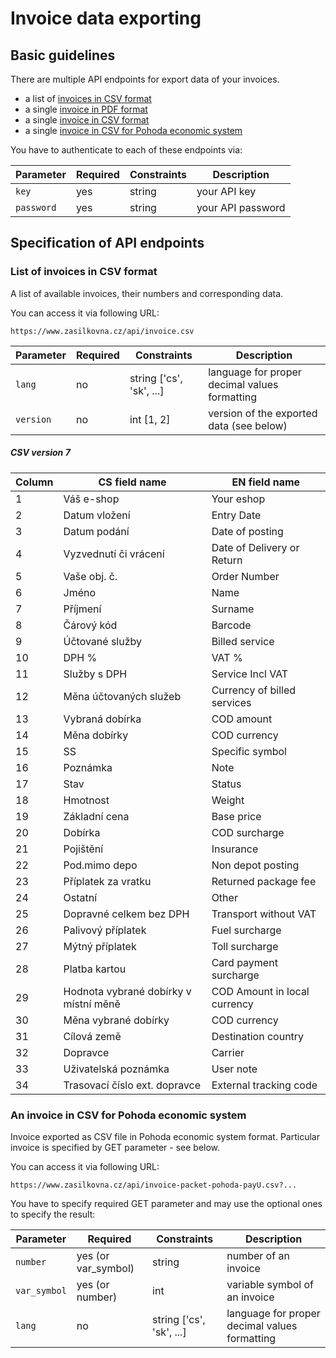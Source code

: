 # Invoice data exporting

## Basic guidelines

There are multiple API endpoints for export data of your invoices.
- a list of [invoices in CSV format](#list-of-invoices-in-csv-format)
- a single [invoice in PDF format](#an-invoice-in-pdf-format)
- a single [invoice in CSV format](#an-invoice-in-csv-format)
- a single [invoice in CSV for Pohoda economic system](#an-invoice-in-csv-for-pohoda-economic-system)

You have to authenticate to each of these endpoints via:

| Parameter  | Required | Constraints | Description       |
|------------|----------|-------------|-------------------|
| `key`      | yes      | string      | your API key      |
| `password` | yes      | string      | your API password |


## Specification of API endpoints

### List of invoices in CSV format
A list of available invoices, their numbers and corresponding data.

You can access it via following URL:
```
https://www.zasilkovna.cz/api/invoice.csv
```

| Parameter | Required | Constraints              | Description                                   |
|-----------|----------|--------------------------|-----------------------------------------------|
| `lang`    | no       | string ['cs', 'sk', ...] | language for proper decimal values formatting |
| `version` | no       | int [1, 2]               | version of the exported data (see below)      |


##### CSV version 7

| Column | CS field name                         | EN field name                |
|--------|---------------------------------------|------------------------------|
| 1      | Váš e-shop                            | Your eshop                   |
| 2      | Datum vložení                         | Entry Date                   |
| 3      | Datum podání                          | Date of posting              |
| 4      | Vyzvednutí či vrácení                 | Date of Delivery or Return   |
| 5      | Vaše obj. č.                          | Order Number                 |
| 6      | Jméno                                 | Name                         |
| 7      | Příjmení                              | Surname                      |
| 8      | Čárový kód                            | Barcode                      |
| 9      | Účtované služby                       | Billed service               |
| 10     | DPH %                                 | VAT %                        |
| 11     | Služby s DPH                          | Service Incl VAT             |
| 12     | Měna účtovaných služeb                | Currency of billed services  |
| 13     | Vybraná dobírka                       | COD amount                   |
| 14     | Měna dobírky                          | COD currency                 |
| 15     | SS                                    | Specific symbol              |
| 16     | Poznámka                              | Note                         |
| 17     | Stav                                  | Status                       |
| 18     | Hmotnost                              | Weight                       |
| 19     | Základní cena                         | Base price                   |
| 20     | Dobírka                               | COD surcharge                |
| 21     | Pojištění                             | Insurance                    |
| 22     | Pod.mimo depo                         | Non depot posting            |
| 23     | Příplatek za vratku                   | Returned package fee         |
| 24     | Ostatní                               | Other                        |
| 25     | Dopravné celkem bez DPH               | Transport without VAT        |
| 26     | Palivový příplatek                    | Fuel surcharge               |
| 27     | Mýtný příplatek                       | Toll surcharge               |
| 28     | Platba kartou                         | Card payment surcharge       |
| 29     | Hodnota vybrané dobírky v místní měně | COD Amount in local currency |
| 30     | Měna vybrané dobírky                  | COD currency                 |
| 31     | Cílová země                           | Destination country          |
| 32     | Dopravce                              | Carrier                      |
| 33     | Uživatelská poznámka                  | User note                    |
| 34     | Trasovací číslo ext. dopravce         | External tracking code       |




### An invoice in CSV for Pohoda economic system
Invoice exported as CSV file in Pohoda economic system format. Particular invoice is specified by GET parameter - see below.


You can access it via following URL:
```
https://www.zasilkovna.cz/api/invoice-packet-pohoda-payU.csv?...
```

You have to specify required GET parameter and may use the optional ones to specify the result:

| Parameter    | Required             | Constraints             | Description                                    |
|--------------|----------------------|-------------------------|------------------------------------------------|
| `number`     | yes (or var_symbol)  | string                  | number of an invoice                           |
| `var_symbol` | yes (or number)      | int                     | variable symbol of an invoice                  |
| `lang`       | no                   | string ['cs', 'sk', ...] | language for proper decimal values formatting |
